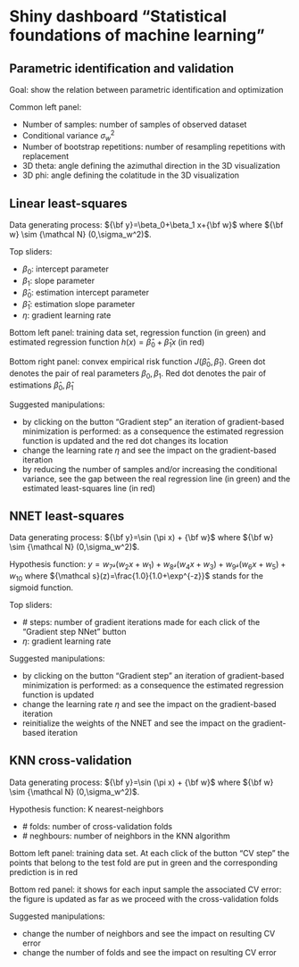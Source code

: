 
# Shiny dashboard "Statistical foundations of machine learning"


## Parametric identification and validation

Goal: show the relation between parametric identification and optimization

Common left panel: 

* Number of samples: number of samples of observed dataset
* Conditional variance $\sigma_w^2$ 
* Number of bootstrap repetitions: number of resampling repetitions with replacement
* 3D theta: angle defining the azimuthal direction in the 3D visualization
* 3D phi: angle defining the colatitude in the 3D visualization

## Linear least-squares

Data generating process:  ${\bf y}=\beta_0+\beta_1 x+{\bf w}$ where ${\bf w} \sim {\mathcal N} (0,\sigma_w^2)$.

Top sliders: 

* $\beta_0$: intercept parameter
* $\beta_1$: slope parameter
* $\hat{\beta}_0$: estimation intercept parameter 
* $\hat{\beta}_1$: estimation slope parameter
* $\eta$: gradient learning rate




Bottom left panel: 
training data set, regression function (in green) and estimated regression function $h(x)=\hat{\beta}_0+\hat{\beta}_1 x$ (in red)


Bottom right panel: convex empirical risk function $J(\hat{\beta}_0,\hat{\beta}_1)$. Green dot denotes
the pair of real parameters $\beta_0,\beta_1$.
Red dot denotes the pair of estimations $\hat{\beta}_0,\hat{\beta}_1$ 


Suggested manipulations:

* by clicking on the button "Gradient step" an iteration of gradient-based minimization is performed: as a consequence the
estimated regression function is updated and the red dot changes its location
* change the learning rate $\eta$ and see the impact on the gradient-based iteration
* by reducing the number of samples and/or increasing the conditional variance, see the gap between the real regression line (in green) and the estimated least-squares line (in red)

## NNET least-squares
Data generating process:  ${\bf y}=\sin (\pi x) + {\bf w}$ where ${\bf w} \sim {\mathcal N} (0,\sigma_w^2)$.

Hypothesis function: $y=w_7 {\mathcal s}(w_2 x+ w_1)+ w_8 {\mathcal s}(w_4 x+ w_3)+w_9 {\mathcal s}(w_6 x+ w_5) +w_{10}$ where ${\mathcal s}(z)=\frac{1.0}{1.0+\exp^{-z}}$ stands for the sigmoid function.

Top sliders: 

* \# steps: number of gradient iterations made for each click of the "Gradient step NNet" button
* $\eta$: gradient learning rate


Suggested manipulations:

* by clicking on the button "Gradient step" an iteration of gradient-based minimization is performed: as a consequence the
estimated regression function is updated 
* change the learning rate $\eta$ and see the impact on the gradient-based iteration
* reinitialize the weights of the NNET and see the impact on the gradient-based iteration


## KNN cross-validation

Data generating process:  ${\bf y}=\sin (\pi x) + {\bf w}$ where ${\bf w} \sim {\mathcal N} (0,\sigma_w^2)$.

Hypothesis function: K nearest-neighbors

* \# folds: number of cross-validation folds
* \# neghbours: number of neighbors in the KNN algorithm

Bottom left panel: 
training data set. At each click of the button "CV step" the points that belong to the test fold are put in green and the corresponding prediction is in red

Bottom red panel: it shows for each input sample the associated CV error: the figure is updated as far as we proceed with the cross-validation folds

Suggested manipulations:

* change the number of neighbors and see the impact on resulting CV error
* change the number of folds and see the impact on resulting CV error
